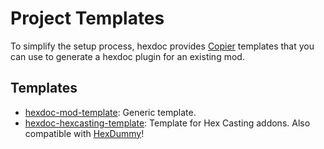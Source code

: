 # Project Templates

To simplify the setup process, hexdoc provides [Copier](https://copier.readthedocs.io) templates that you can use to generate a hexdoc plugin for an existing mod.

## Templates

* [hexdoc-mod-template](https://github.com/hexdoc-dev/hexdoc-mod-template): Generic template.
* [hexdoc-hexcasting-template](https://github.com/hexdoc-dev/hexdoc-hexcasting-template): Template for Hex Casting addons. Also compatible with [HexDummy](https://github.com/FallingColors/hexdummy)!

